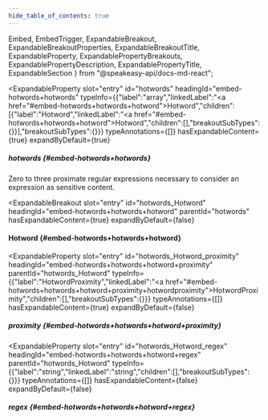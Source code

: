 ```yaml
---
hide_table_of_contents: true
---
```

  Embed,
  EmbedTrigger,
  ExpandableBreakout,
  ExpandableBreakoutProperties,
  ExpandableBreakoutTitle,
  ExpandableProperty,
  ExpandablePropertyBreakouts,
  ExpandablePropertyDescription,
  ExpandablePropertyTitle,
  ExpandableSection
} from "@speakeasy-api/docs-md-react";

<ExpandableSection>

<ExpandableProperty
  slot="entry"
  id="hotwords"
  headingId="embed-hotwords+hotwords"
  typeInfo={{"label":"array","linkedLabel":"<a href=\"#embed-hotwords+hotwords+hotword\">Hotword</a>","children":[{"label":"Hotword","linkedLabel":"<a href=\"#embed-hotwords+hotwords+hotword\">Hotword</a>","children":[],"breakoutSubTypes":{}}],"breakoutSubTypes":{}}}
  typeAnnotations={[]}
  hasExpandableContent={true}
  expandByDefault={true}
>

<ExpandablePropertyTitle slot="title">

##### hotwords \{#embed-hotwords+hotwords\}

</ExpandablePropertyTitle>

<ExpandablePropertyDescription slot="description">

Zero to three proximate regular expressions necessary to consider an expression as sensitive content.

</ExpandablePropertyDescription>

<ExpandablePropertyBreakouts slot="breakouts">

<ExpandableBreakout
  slot="entry"
  id="hotwords_Hotword"
  headingId="embed-hotwords+hotwords+hotword"
  parentId="hotwords"
  hasExpandableContent={true}
  expandByDefault={false}
>

<ExpandableBreakoutTitle slot="title">

#### Hotword \{#embed-hotwords+hotwords+hotword\}

</ExpandableBreakoutTitle>

<ExpandableBreakoutProperties slot="properties">

<ExpandableProperty
  slot="entry"
  id="hotwords_Hotword_proximity"
  headingId="embed-hotwords+hotwords+hotword+proximity"
  parentId="hotwords_Hotword"
  typeInfo={{"label":"HotwordProximity","linkedLabel":"<a href=\"#embed-hotwords+hotwords+hotword+proximity+hotwordproximity\">HotwordProximity</a>","children":[],"breakoutSubTypes":{}}}
  typeAnnotations={[]}
  hasExpandableContent={true}
  expandByDefault={false}
>

<ExpandablePropertyTitle slot="title">

##### proximity \{#embed-hotwords+hotwords+hotword+proximity\}

</ExpandablePropertyTitle>

<Embed slot="embed">

<EmbedTrigger slot="trigger" embedTitle="proximity" triggerText="View proximity details">

<Embedproximity />

</EmbedTrigger>

</Embed>

</ExpandableProperty>

<ExpandableProperty
  slot="entry"
  id="hotwords_Hotword_regex"
  headingId="embed-hotwords+hotwords+hotword+regex"
  parentId="hotwords_Hotword"
  typeInfo={{"label":"string","linkedLabel":"string","children":[],"breakoutSubTypes":{}}}
  typeAnnotations={[]}
  hasExpandableContent={false}
  expandByDefault={false}
>

<ExpandablePropertyTitle slot="title">

##### regex \{#embed-hotwords+hotwords+hotword+regex\}

</ExpandablePropertyTitle>

</ExpandableProperty>

</ExpandableBreakoutProperties>

</ExpandableBreakout>

</ExpandablePropertyBreakouts>

</ExpandableProperty>

</ExpandableSection>